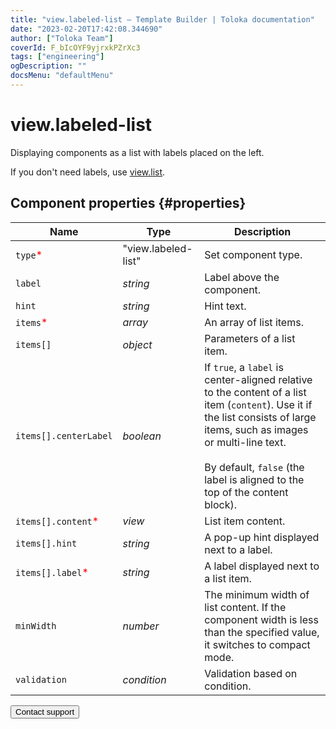 ```yaml
---
title: "view.labeled-list — Template Builder | Toloka documentation"
date: "2023-02-20T17:42:08.344690"
author: ["Toloka Team"]
coverId: F_bIcOYF9yjrxkPZrXc3
tags: ["engineering"]
ogDescription: ""
docsMenu: "defaultMenu"
---
```



# view.labeled-list

Displaying components as a list with labels placed on the left.

If you don't need labels, use [view.list](/docs/template-builder/reference/view.list).

## Component properties {#properties}

**Name** | **Type** | **Description**
----- | ----- | -----
`type`<span style="color: red">\*</span> | "view.labeled-list" | Set component type.
`label` | _string_ | Label above the component.
`hint` | _string_ | Hint text.
`items`<span style="color: red">\*</span> | _array_ | An array of list items.
`items[]` | _object_ | Parameters of a list item.
`items[].centerLabel` | _boolean_ | If `true`, a `label` is center-aligned relative to the content of a list item (`content`). Use it if the list consists of large items, such as images or multi-line text.<br/><br/>By default, `false` (the label is aligned to the top of the content block).
`items[].content`<span style="color: red">\*</span> | _view_ | List item content.
`items[].hint` | _string_ | A pop-up hint displayed next to a label.
`items[].label`<span style="color: red">\*</span> | _string_ | A label displayed next to a list item.
`minWidth` | _number_ | The minimum width of list content. If the component width is less than the specified value, it switches to compact mode.
`validation` | _condition_ | Validation based on condition.

<Button themeColor="light" view="default" size="l" type="link" url="/docs/guide/troubleshooting/support?form-source=template-builder-reference-view-labeled-list">Contact support</Button>
